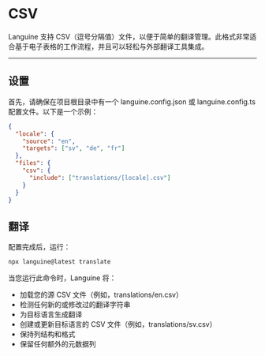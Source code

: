 # CSV

Languine 支持 CSV（逗号分隔值）文件，以便于简单的翻译管理。此格式非常适合基于电子表格的工作流程，并且可以轻松与外部翻译工具集成。

---

## 设置

首先，请确保在项目根目录中有一个 languine.config.json 或 languine.config.ts 配置文件。以下是一个示例：

```json
{
  "locale": {
    "source": "en",
    "targets": ["sv", "de", "fr"]
  },
  "files": {
    "csv": {
      "include": ["translations/[locale].csv"]
    }
  }
}
```

## 翻译

配置完成后，运行：

```bash
npx languine@latest translate
```

当您运行此命令时，Languine 将：

- 加载您的源 CSV 文件（例如，translations/en.csv）
- 检测任何新的或修改过的翻译字符串
- 为目标语言生成翻译
- 创建或更新目标语言的 CSV 文件（例如，translations/sv.csv）
- 保持列结构和格式
- 保留任何额外的元数据列
